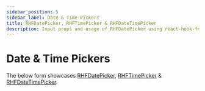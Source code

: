```yaml
---
sidebar_position: 5
sidebar_label: Date & Time Pickers
title: RHFDatePicker, RHFTimePicker & RHFDateTimePicker
description: Input props and usage of RHFDatePicker using react-hook-form.
---
```



# Date & Time Pickers 

The below form showcases [RHFDatePicker](../components/pickers/RHFDatePicker), 
[RHFTimePicker](../components/pickers/RHFTimePicker) & 
[RHFDateTimePicker](../components/pickers/RHFDateTimePicker).

<DateTimePickersForm />